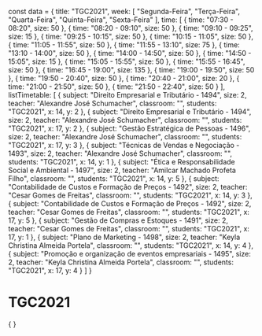 const data = {
  title: "TGC2021",
  week: [
    "Segunda-Feira",
    "Terça-Feira",
    "Quarta-Feira",
    "Quinta-Feira",
    "Sexta-Feira"
  ],
  time: [
    {
      time: "07:30 - 08:20",
      size: 50
    },
    {
      time: "08:20 - 09:10",
      size: 50
    },
    {
      time: "09:10 - 09:25",
      size: 15
    },
    {
      time: "09:25 - 10:15",
      size: 50
    },
    {
      time: "10:15 - 11:05",
      size: 50
    },
    {
      time: "11:05 - 11:55",
      size: 50
    },
    {
      time: "11:55 - 13:10",
      size: 75
    },
    {
      time: "13:10 - 14:00",
      size: 50
    },
    {
      time: "14:00 - 14:50",
      size: 50
    },
    {
      time: "14:50 - 15:05",
      size: 15
    },
    {
      time: "15:05 - 15:55",
      size: 50
    },
    {
      time: "15:55 - 16:45",
      size: 50
    },
    {
      time: "16:45 - 19:00",
      size: 135
    },
    {
      time: "19:00 - 19:50",
      size: 50
    },
    {
      time: "19:50 - 20:40",
      size: 50
    },
    {
      time: "20:40 - 21:00",
      size: 20
    },
    {
      time: "21:00 - 21:50",
      size: 50
    },
    {
      time: "21:50 - 22:40",
      size: 50
    }
  ],
  listTimetable: [
    {
      subject: "Direito Empresarial e Tributário - 1494",
      size: 2,
      teacher: "Alexandre José Schumacher",
      classroom: "",
      students: "TGC2021",
      x: 14,
      y: 2
    },
    {
      subject: "Direito Empresarial e Tributário - 1494",
      size: 2,
      teacher: "Alexandre José Schumacher",
      classroom: "",
      students: "TGC2021",
      x: 17,
      y: 2
    },
    {
      subject: "Gestão Estratégica de Pessoas - 1496",
      size: 2,
      teacher: "Alexandre José Schumacher",
      classroom: "",
      students: "TGC2021",
      x: 17,
      y: 3
    },
    {
      subject: "Técnicas de Vendas e Negociação - 1493",
      size: 2,
      teacher: "Alexandre José Schumacher",
      classroom: "",
      students: "TGC2021",
      x: 14,
      y: 1
    },
    {
      subject: "Ética e Responsabilidade Social e Ambiental - 1497",
      size: 2,
      teacher: "Amilcar Machado Profeta Filho",
      classroom: "",
      students: "TGC2021",
      x: 14,
      y: 5
    },
    {
      subject: "Contabilidade de Custos e Formação de Preços - 1492",
      size: 2,
      teacher: "Cesar Gomes de Freitas",
      classroom: "",
      students: "TGC2021",
      x: 14,
      y: 3
    },
    {
      subject: "Contabilidade de Custos e Formação de Preços - 1492",
      size: 2,
      teacher: "Cesar Gomes de Freitas",
      classroom: "",
      students: "TGC2021",
      x: 17,
      y: 5
    },
    {
      subject: "Gestão de Compras e Estoques - 1491",
      size: 2,
      teacher: "Cesar Gomes de Freitas",
      classroom: "",
      students: "TGC2021",
      x: 17,
      y: 1
    },
    {
      subject: "Plano de Marketing - 1498",
      size: 2,
      teacher: "Keyla Christina Almeida Portela",
      classroom: "",
      students: "TGC2021",
      x: 14,
      y: 4
    },
    {
      subject: "Promoção e organização de eventos empresariais - 1495",
      size: 2,
      teacher: "Keyla Christina Almeida Portela",
      classroom: "",
      students: "TGC2021",
      x: 17,
      y: 4
    }
  ]
}

# TGC2021

<div>
    {
        <Grid
            title={data.title}
            weekDays={data.week}
            time={data.time}
            listClasses={data.listTimetable}
        />
    }
</div>